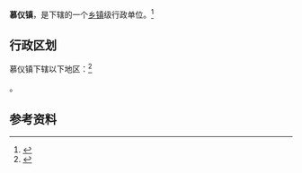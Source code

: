{{中国乡级行政区|61/03/04/105/000}}

'''慕仪镇'''，是{{PRC admin/fullname|61/03/04/105/000|3}}下辖的一个[[乡镇|乡镇]]级行政单位。<ref>{{PRC admin/ref sgc|{{PRC admin/parent|61/03/04/105/000}}}}</ref>

== 行政区划 ==

慕仪镇下辖以下地区：<ref>{{PRC admin/ref sgc|61/03/04/105/000}}</ref>

{{PRC admin/children|61/03/04/105/000}}。

== 参考资料 ==

{{reflist}}

{{行政区划小作品}}
{{PRC admin/navcat|61/03/04/105/000}}